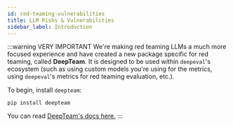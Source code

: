 ```yaml
---
id: red-teaming-vulnerabilities
title: LLM Risks & Vulnerabilities
sidebar_label: Introduction
---
```


:::warning VERY IMPORTANT
We're making red teaming LLMs a much more focused experience and have created a new package specific for red teaming, called **DeepTeam**. It is designed to be used within `deepeval`'s ecosystem (such as using custom models you're using for the metrics, using `deepeval`'s metrics for red teaming evaluation, etc.).

To begin, install `deepteam`:

```console
pip install deepteam
```

You can read [DeepTeam's docs here.](https://trydeepteam.com/docs/red-teaming-introduction)
:::
